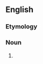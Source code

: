 {{also|spécialisation}}

==English==

===Etymology===
{{suffix|specialise|ation|lang=en}}

===Noun===
{{en-noun}}

# {{standard spelling of|from=Non-Oxford British spelling|lang=en|specialization}}